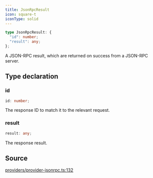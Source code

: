 ```yaml
---
title: JsonRpcResult
icon: square-t
iconType: solid
---
```


```ts
type JsonRpcResult: {
  "id": number;
  "result": any;
};
```

A JSON-RPC result, which are returned on success from a JSON-RPC server.

## Type declaration

### id

```ts
id: number;
```

The response ID to match it to the relevant request.

### result

```ts
result: any;
```

The response result.

## Source

[providers/provider-jsonrpc.ts:132](https://github.com/dominant-strategies/quais-6.js/blob/38982dd013eed052e945fa3a33303bbe7a712e35/src/providers/provider-jsonrpc.ts#L132)
